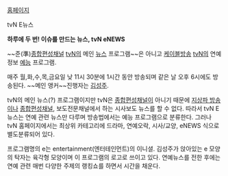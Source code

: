 [http://enews.interest.me/ 홈페이지]

tvN E뉴스

'''하루에 두 번! 이슈를 만드는 뉴스, tvN eNEWS'''

~~준(準)[[종합편성채널]] [[tvN]]의 메인 [[뉴스]] 프로그램~~은 아니고 [[케이블방송]] [[tvN]]의 연예정보 [[예능]] 프로그램.

매주 월,화,수,목,금요일 낮 11시 30분에 1시간 동안 방송되며 같은 날 오후 6시에도 방송된다. ~~메인 앵커~~진행자는 [[김성주]].

tvN의 메인 뉴스(?) 프로그램이지만 tvN은 [[종합편성채널]]이 아니기 때문에 [[지상파 방송]]이나 [[종합편성채널]], 보도전문채널에서 하는 시사보도 뉴스를 할 수 없다. 따라서 tvN E뉴스는 연예 관련 뉴스만 다루며 방송법에서는 예능 프로그램으로 분류한다. 그러나 tvN 홈페이지에서는 최상위 카테고리에 드라마, 연예오락, 시사/교양, eNEWS 식으로 별도분류되어 있다.

프로그램명의 e는 entertainment(엔터테인먼트)의 이니셜. 김성주가 앉아있는 e 모양의 탁자는 육각형 모양이며 이 프로그램의 로고로 쓰이고 있다. 연예뉴스를 전한 후에는 연예 관련 매번 다양한 주제의 랭킹쇼를 하면서 시간을 채운다.
